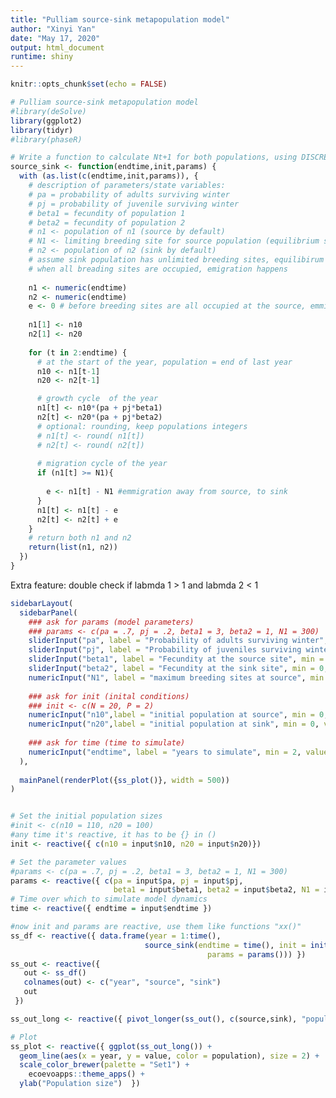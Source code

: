 ```yaml
---
title: "Pulliam source-sink metapopulation model"
author: "Xinyi Yan"
date: "May 17, 2020"
output: html_document
runtime: shiny
---
```


```r
knitr::opts_chunk$set(echo = FALSE)
```

```r
# Pulliam source-sink metapopulation model
#library(deSolve)
library(ggplot2)
library(tidyr)
#library(phaseR)

# Write a function to calculate Nt+1 for both populations, using DISCRETE time
source_sink <- function(endtime,init,params) {
  with (as.list(c(endtime,init,params)), {
    # description of parameters/state variables:
    # pa = probability of adults surviving winter
    # pj = probability of juvenile surviving winter
    # beta1 = fecundity of population 1
    # beta2 = fecundity of population 2
    # n1 <- population of n1 (source by default)
    # N1 <- limiting breeding site for source population (equilibrium source population)
    # n2 <- population of n2 (sink by default)
    # assume sink population has unlimited breeding sites, equilibirum N2 will be calculated
    # when all breading sites are occupied, emigration happens
    
    n1 <- numeric(endtime)
    n2 <- numeric(endtime)
    e <- 0 # before breeding sites are all occupied at the source, emmigration is 0
    
    n1[1] <- n10
    n2[1] <- n20
    
    for (t in 2:endtime) {
      # at the start of the year, population = end of last year
      n10 <- n1[t-1]
      n20 <- n2[t-1]

      # growth cycle  of the year
      n1[t] <- n10*(pa + pj*beta1) 
      n2[t] <- n20*(pa + pj*beta2)
      # optional: rounding, keep populations integers 
      # n1[t] <- round( n1[t])
      # n2[t] <- round( n2[t])
      
      # migration cycle of the year
      if (n1[t] >= N1){
        
        e <- n1[t] - N1 #emmigration away from source, to sink
      }
      n1[t] <- n1[t] - e 
      n2[t] <- n2[t] + e
    }
    # return both n1 and n2
    return(list(n1, n2))
  })
}

```

Extra feature: double check if labmda 1 > 1 and labmda 2 < 1
```r

sidebarLayout(
  sidebarPanel(
    ### ask for params (model parameters)
    ### params <- c(pa = .7, pj = .2, beta1 = 3, beta2 = 1, N1 = 300) 
    sliderInput("pa", label = "Probability of adults surviving winter", min = 0, max = 1, value = .7),
    sliderInput("pj", label = "Probability of juveniles surviving winter", min = 0, max = 1, value = .2),
    sliderInput("beta1", label = "Fecundity at the source site", min = 0, max = 100, value = 3),
    sliderInput("beta2", label = "Fecundity at the sink site", min = 0, max = 50, value = 1),
    numericInput("N1", label = "maximum breeding sites at source", min = 1, value = 300),
    
    ### ask for init (inital conditions)
    ### init <- c(N = 20, P = 2)
    numericInput("n10",label = "initial population at source", min = 0, value = 110),
    numericInput("n20",label = "initial population at sink", min = 0, value = 100),
    
    ### ask for time (time to simulate)
    numericInput("endtime", label = "years to simulate", min = 2, value = 50)
  ),
  
  mainPanel(renderPlot({ss_plot()}, width = 500))
)


# Set the initial population sizes
#init <- c(n10 = 110, n20 = 100)
#any time it's reactive, it has to be {} in ()
init <- reactive({ c(n10 = input$n10, n20 = input$n20)}) 

# Set the parameter values
#params <- c(pa = .7, pj = .2, beta1 = 3, beta2 = 1, N1 = 300) 
params <- reactive({ c(pa = input$pa, pj = input$pj, 
                       beta1 = input$beta1, beta2 = input$beta2, N1 = input$N1) })
# Time over which to simulate model dynamics
time <- reactive({ endtime = input$endtime })

#now init and params are reactive, use them like functions "xx()"
ss_df <- reactive({ data.frame(year = 1:time(), 
                              source_sink(endtime = time(), init = init(), 
                                            params = params())) })
ss_out <- reactive({
   out <- ss_df()
   colnames(out) <- c("year", "source", "sink")
   out
 })

ss_out_long <- reactive({ pivot_longer(ss_out(), c(source,sink), "population") })

# Plot
ss_plot <- reactive({ ggplot(ss_out_long()) + 
  geom_line(aes(x = year, y = value, color = population), size = 2) + 
  scale_color_brewer(palette = "Set1") +
    ecoevoapps::theme_apps() + 
  ylab("Population size")  })

```
